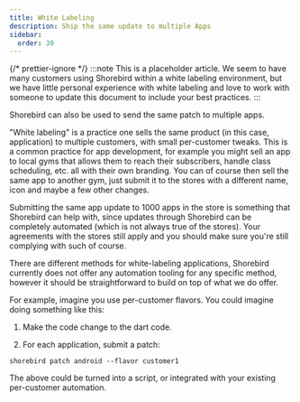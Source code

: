 ```yaml
---
title: White Labeling
description: Ship the same update to multiple Apps
sidebar:
  order: 30
---
```


{/* prettier-ignore */}
:::note 
This is a placeholder article. We seem to have many customers using
Shorebird within a white labeling environment, but we have little personal
experience with white labeling and love to work with someone to update this
document to include your best practices.
:::

Shorebird can also be used to send the same patch to multiple apps.

"White labeling" is a practice one sells the same product (in this case,
application) to multiple customers, with small per-customer tweaks. This is a
common practice for app development, for example you might sell an app to local
gyms that allows them to reach their subscribers, handle class scheduling, etc.
all with their own branding. You can of course then sell the same app to another
gym, just submit it to the stores with a different name, icon and maybe a few
other changes.

Submitting the same app update to 1000 apps in the store is something that
Shorebird can help with, since updates through Shorebird can be completely
automated (which is not always true of the stores). Your agreements with the
stores still apply and you should make sure you're still complying with such of
course.

There are different methods for white-labeling applications, Shorebird currently
does not offer any automation tooling for any specific method, however it should
be straightforward to build on top of what we do offer.

For example, imagine you use per-customer flavors. You could imagine doing
something like this:

1. Make the code change to the dart code.

2. For each application, submit a patch:

`shorebird patch android --flavor customer1`

The above could be turned into a script, or integrated with your existing
per-customer automation.
